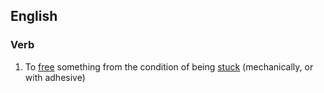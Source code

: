 ==English==

===Verb===
{{en-verb|unsticks|unsticking|unstuck}}

# To [[free]] something from the condition of being [[stuck]] (mechanically, or with adhesive)